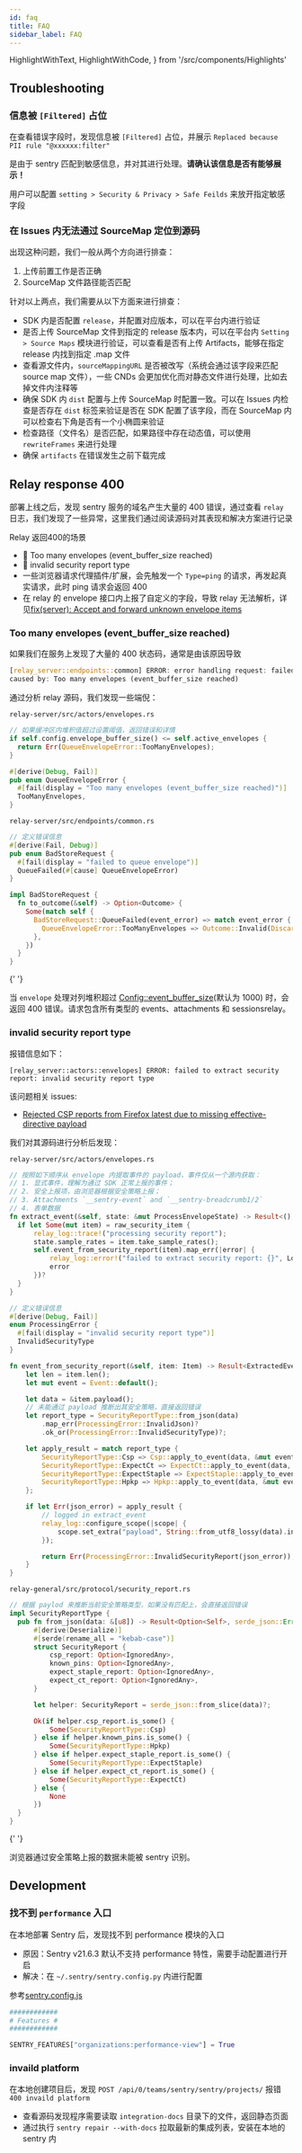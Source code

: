 ```yaml
---
id: faq
title: FAQ
sidebar_label: FAQ
---
```


  HighlightWithText,
  HighlightWithCode,
} from '/src/components/Highlights'

## Troubleshooting

### 信息被 `[Filtered]` 占位

在查看错误字段时，发现信息被 `[Filtered]` 占位，并展示 `Replaced because PII rule "@xxxxxx:filter"`

是由于 sentry 匹配到敏感信息，并对其进行处理。**请确认该信息是否有能够展示！**

用户可以配置 `setting > Security & Privacy > Safe Feilds` 来放开指定敏感字段

### 在 Issues 内无法通过 SourceMap 定位到源码

出现这种问题，我们一般从两个方向进行排查：

1. 上传前置工作是否正确
2. SourceMap 文件路径能否匹配

针对以上两点，我们需要从以下方面来进行排查：

- SDK 内是否配置 `release`，并配置对应版本，可以在平台内进行验证
- 是否上传 SourceMap 文件到指定的 release 版本内，可以在平台内 `Setting > Source Maps` 模块进行验证，可以查看是否有上传 Artifacts，能够在指定 release 内找到指定 .map 文件
- 查看源文件内，`sourceMappingURL` 是否被改写（系统会通过该字段来匹配 source map 文件），一些 CNDs 会更加优化而对静态文件进行处理，比如去掉文件内注释等
- 确保 SDK 内 `dist` 配置与上传 SourceMap 时配置一致。可以在 Issues 内检查是否存在 `dist` 标签来验证是否在 SDK 配置了该字段，而在 SourceMap 内可以检查右下角是否有一个小椭圆来验证
- 检查路径（文件名）是否匹配，如果路径中存在动态值，可以使用 `rewriteFrames` 来进行处理
- 确保 `artifacts` 在错误发生之前下载完成

## Relay response 400

部署上线之后，发现 sentry 服务的域名产生大量的 400 错误，通过查看 `relay` 日志，我们发现了一些异常，这里我们通过阅读源码对其表现和解决方案进行记录

Relay 返回400的场景

- 🐛 Too many envelopes (event_buffer_size reached)
- 🐛 invalid security report type
- 一些浏览器请求代理插件/扩展，会先触发一个 `Type=ping` 的请求，再发起真实请求，此时 ping 请求会返回 400
- 在 relay 的 envelope 接口内上报了自定义的字段，导致 relay 无法解析，详见[fix(server): Accept and forward unknown envelope items](https://github.com/getsentry/relay/pull/1246)

### Too many envelopes (event_buffer_size reached)

如果我们在服务上发现了大量的 400 状态码，通常是由该原因导致

```rust
[relay_server::endpoints::common] ERROR: error handling request: failed to queue envelope
caused by: Too many envelopes (event_buffer_size reached)
```

通过分析 relay 源码，我们发现一些端倪：

`relay-server/src/actors/envelopes.rs`

```rust
// 如果缓冲区内堆积值超过设置阈值，返回错误和详情
if self.config.envelope_buffer_size() <= self.active_envelopes {
  return Err(QueueEnvelopeError::TooManyEnvelopes);
}

#[derive(Debug, Fail)]
pub enum QueueEnvelopeError {
  #[fail(display = "Too many envelopes (event_buffer_size reached)")]
  TooManyEnvelopes,
}
```

`relay-server/src/endpoints/common.rs`

```rs
// 定义错误信息
#[derive(Fail, Debug)]
pub enum BadStoreRequest {
  #[fail(display = "failed to queue envelope")]
  QueueFailed(#[cause] QueueEnvelopeError)
}

impl BadStoreRequest {
  fn to_outcome(&self) -> Option<Outcome> {
    Some(match self {
      BadStoreRequest::QueueFailed(event_error) => match event_error {
        QueueEnvelopeError::TooManyEnvelopes => Outcome::Invalid(DiscardReason::Internal),
      },
    })
  }
}
```

<HighlightWithText text="错误原因" />{' '}

当 `envelope` 处理对列堆积超过 [Config::event_buffer_size](https://docs.sentry.io/product/relay/options/)(默认为 1000) 时，会返回 400 错误。请求包含所有类型的 events、attachments 和 sessionsrelay。

### invalid security report type

报错信息如下：

```
[relay_server::actors::envelopes] ERROR: failed to extract security report: invalid security report type
```

该问题相关 issues:
- [Rejected CSP reports from Firefox latest due to missing effective-directive payload](https://github.com/getsentry/sentry/issues/31433)

我们对其源码进行分析后发现：

`relay-server/src/actors/envelopes.rs`

```rs
// 按照如下顺序从 envelope 内提取事件的 payload，事件仅从一个源内获取：
// 1. 显式事件，理解为通过 SDK 正常上报的事件；
// 2. 安全上报项，由浏览器根据安全策略上报；
// 3. Attachments `__sentry-event` and `__sentry-breadcrumb1/2`
// 4. 表单数据
fn extract_event(&self, state: &mut ProcessEnvelopeState) -> Result<(), ProcessingError> {
  if let Some(mut item) = raw_security_item {
      relay_log::trace!("processing security report");
      state.sample_rates = item.take_sample_rates();
      self.event_from_security_report(item).map_err(|error| {
          relay_log::error!("failed to extract security report: {}", LogError(&error));
          error
      })?
  }
}

// 定义错误信息
#[derive(Debug, Fail)]
enum ProcessingError {
  #[fail(display = "invalid security report type")]
  InvalidSecurityType
}

fn event_from_security_report(&self, item: Item) -> Result<ExtractedEvent, ProcessingError> {
    let len = item.len();
    let mut event = Event::default();

    let data = &item.payload();
    // 未能通过 payload 推断出其安全策略，直接返回错误
    let report_type = SecurityReportType::from_json(data)
        .map_err(ProcessingError::InvalidJson)?
        .ok_or(ProcessingError::InvalidSecurityType)?;

    let apply_result = match report_type {
        SecurityReportType::Csp => Csp::apply_to_event(data, &mut event),
        SecurityReportType::ExpectCt => ExpectCt::apply_to_event(data, &mut event),
        SecurityReportType::ExpectStaple => ExpectStaple::apply_to_event(data, &mut event),
        SecurityReportType::Hpkp => Hpkp::apply_to_event(data, &mut event),
    };

    if let Err(json_error) = apply_result {
        // logged in extract_event
        relay_log::configure_scope(|scope| {
            scope.set_extra("payload", String::from_utf8_lossy(data).into());
        });

        return Err(ProcessingError::InvalidSecurityReport(json_error));
    }
}
```

`relay-general/src/protocol/security_report.rs`

```rs
// 根据 paylod 来推断当前安全策略类型，如果没有匹配上，会直接返回错误
impl SecurityReportType {
  pub fn from_json(data: &[u8]) -> Result<Option<Self>, serde_json::Error> {
      #[derive(Deserialize)]
      #[serde(rename_all = "kebab-case")]
      struct SecurityReport {
          csp_report: Option<IgnoredAny>,
          known_pins: Option<IgnoredAny>,
          expect_staple_report: Option<IgnoredAny>,
          expect_ct_report: Option<IgnoredAny>,
      }

      let helper: SecurityReport = serde_json::from_slice(data)?;

      Ok(if helper.csp_report.is_some() {
          Some(SecurityReportType::Csp)
      } else if helper.known_pins.is_some() {
          Some(SecurityReportType::Hpkp)
      } else if helper.expect_staple_report.is_some() {
          Some(SecurityReportType::ExpectStaple)
      } else if helper.expect_ct_report.is_some() {
          Some(SecurityReportType::ExpectCt)
      } else {
          None
      })
  }
}
```

<HighlightWithText text="错误原因" />{' '}

浏览器通过安全策略上报的数据未能被 sentry 识别。

## Development

### 找不到 `performance` 入口

在本地部署 Sentry 后，发现找不到 performance 模块的入口

- 原因：Sentry v21.6.3 默认不支持 performance 特性，需要手动配置进行开启
- 解决：在 `~/.sentry/sentry.config.py` 内进行配置

参考[sentry.config.js](https://github.com/getsentry/self-hosted/blob/master/sentry/sentry.conf.example.py)

```python
############
# Features #
############

SENTRY_FEATURES["organizations:performance-view"] = True
```

### invaild platform

在本地创建项目后，发现 `POST /api/0/teams/sentry/sentry/projects/` 报错 `400 invaild platform`

- 查看源码发现程序需要读取 `integration-docs` 目录下的文件，返回静态页面
- 通过执行 `sentry repair --with-docs` 拉取最新的集成列表，安装在本地的 sentry 内
